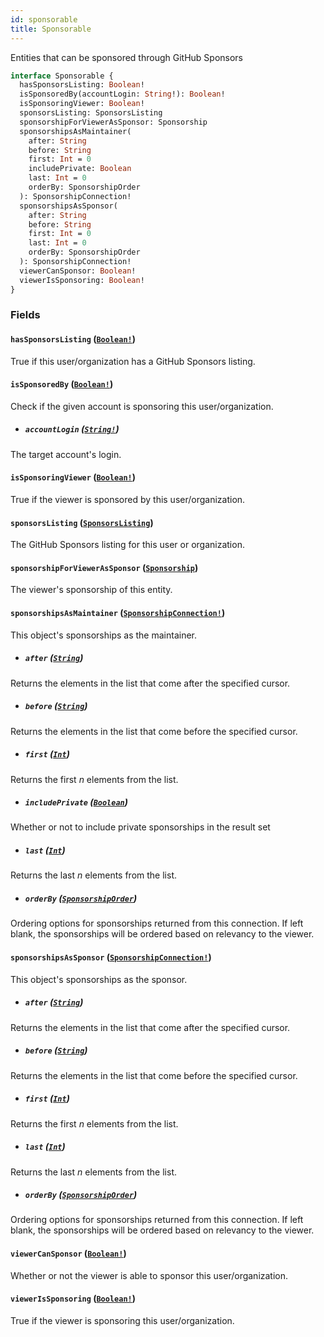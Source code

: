 ```yaml
---
id: sponsorable
title: Sponsorable
---
```


Entities that can be sponsored through GitHub Sponsors

```graphql
interface Sponsorable {
  hasSponsorsListing: Boolean!
  isSponsoredBy(accountLogin: String!): Boolean!
  isSponsoringViewer: Boolean!
  sponsorsListing: SponsorsListing
  sponsorshipForViewerAsSponsor: Sponsorship
  sponsorshipsAsMaintainer(
    after: String
    before: String
    first: Int = 0
    includePrivate: Boolean
    last: Int = 0
    orderBy: SponsorshipOrder
  ): SponsorshipConnection!
  sponsorshipsAsSponsor(
    after: String
    before: String
    first: Int = 0
    last: Int = 0
    orderBy: SponsorshipOrder
  ): SponsorshipConnection!
  viewerCanSponsor: Boolean!
  viewerIsSponsoring: Boolean!
}
```

### Fields

#### `hasSponsorsListing` ([`Boolean!`](/docs/api/scalars/boolean))

True if this user/organization has a GitHub Sponsors listing.

#### `isSponsoredBy` ([`Boolean!`](/docs/api/scalars/boolean))

Check if the given account is sponsoring this user/organization.

- ##### `accountLogin` ([`String!`](/docs/api/scalars/string))

The target account's login.

#### `isSponsoringViewer` ([`Boolean!`](/docs/api/scalars/boolean))

True if the viewer is sponsored by this user/organization.

#### `sponsorsListing` ([`SponsorsListing`](/docs/api/objects/sponsors-listing))

The GitHub Sponsors listing for this user or organization.

#### `sponsorshipForViewerAsSponsor` ([`Sponsorship`](/docs/api/objects/sponsorship))

The viewer's sponsorship of this entity.

#### `sponsorshipsAsMaintainer` ([`SponsorshipConnection!`](/docs/api/objects/sponsorship-connection))

This object's sponsorships as the maintainer.

- ##### `after` ([`String`](/docs/api/scalars/string))

Returns the elements in the list that come after the specified cursor.

- ##### `before` ([`String`](/docs/api/scalars/string))

Returns the elements in the list that come before the specified cursor.

- ##### `first` ([`Int`](/docs/api/scalars/int))

Returns the first _n_ elements from the list.

- ##### `includePrivate` ([`Boolean`](/docs/api/scalars/boolean))

Whether or not to include private sponsorships in the result set

- ##### `last` ([`Int`](/docs/api/scalars/int))

Returns the last _n_ elements from the list.

- ##### `orderBy` ([`SponsorshipOrder`](/docs/api/inputs/sponsorship-order))

Ordering options for sponsorships returned from this connection. If left
blank, the sponsorships will be ordered based on relevancy to the viewer.

#### `sponsorshipsAsSponsor` ([`SponsorshipConnection!`](/docs/api/objects/sponsorship-connection))

This object's sponsorships as the sponsor.

- ##### `after` ([`String`](/docs/api/scalars/string))

Returns the elements in the list that come after the specified cursor.

- ##### `before` ([`String`](/docs/api/scalars/string))

Returns the elements in the list that come before the specified cursor.

- ##### `first` ([`Int`](/docs/api/scalars/int))

Returns the first _n_ elements from the list.

- ##### `last` ([`Int`](/docs/api/scalars/int))

Returns the last _n_ elements from the list.

- ##### `orderBy` ([`SponsorshipOrder`](/docs/api/inputs/sponsorship-order))

Ordering options for sponsorships returned from this connection. If left
blank, the sponsorships will be ordered based on relevancy to the viewer.

#### `viewerCanSponsor` ([`Boolean!`](/docs/api/scalars/boolean))

Whether or not the viewer is able to sponsor this user/organization.

#### `viewerIsSponsoring` ([`Boolean!`](/docs/api/scalars/boolean))

True if the viewer is sponsoring this user/organization.

